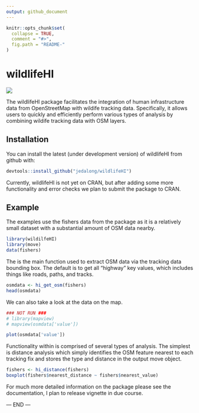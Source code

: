 ```yaml
---
output: github_document
---
```


<!-- README.md is generated from README.Rmd. Please edit that file -->

```r
knitr::opts_chunk$set(
  collapse = TRUE,
  comment = "#>",
  fig.path = "README-"
)
```

# wildlifeHI

[![](https://cranlogs.r-pkg.org/badges/wildlifeHI)](https://cran.r-project.org/package=wildlifeHI)

The wildlifeHI package facilitates the integration of human infrastructure data from OpenStreetMap with wildife tracking data. Specifically, it allows users to quickly and efficiently perform various types of analysis by combining wildife tracking data with OSM layers.

## Installation

You can install the latest (under development version) of wildlifeHI from github with:

```r
devtools::install_github("jedalong/wildlifeHI")
```

Currently, wildlifeHI is not yet on CRAN, but after adding some more functionality and error checks we plan to submit the package to CRAN. 

## Example

The examples use the fishers data from the \code{move} package as it is a relatively small dataset with a substantial amount of OSM data nearby.

```r
library(wildilfeHI)
library(move)
data(fishers)
```

The \code{hi_get_osm} is the main function used to extract OSM data via the tracking data bounding box. The default is to get all "highway" key values, which includes things like roads, paths, and tracks.

```r
osmdata <- hi_get_osm(fishers)
head(osmdata)
```

We can also take a look at the data on the map. 

```r
### NOT RUN ###
# library(mapview)
# mapview(osmdata['value'])

plot(osmdata['value'])
```

Functionality within \code{wildlifeHI} is comprised of several types of analysis. The simplest is distance analysis which simply identifies the OSM feature nearest to each tracking fix and stores the type and distance in the output move object.

```r
fishers <- hi_distance(fishers)
boxplot(fishers$nearest_distance ~ fishers$nearest_value)
```


For much more detailed information on the package please see the documentation, I plan to release vignette in due course.

--- END --- 